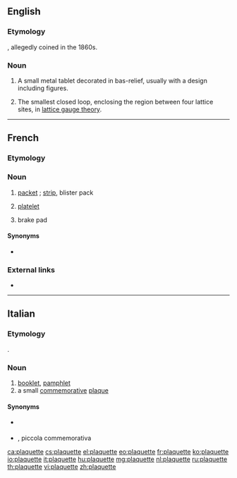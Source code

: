 ==English==

===Etymology===
{{borrowing|en|fr|plaquette||small plaque}}, allegedly coined in the 1860s.

===Noun===
{{en-noun}}

# A small metal tablet decorated in bas-relief, usually with a design including figures.
# {{lb|en|physics}} The smallest closed loop, enclosing the region between four lattice sites, in [[w:lattice gauge theory|lattice gauge theory]].

----

==French==

===Etymology===
{{suffix|fr|plaque|ette}}

===Noun===
{{fr-noun|f}}

# [[packet]] {{qualifier|of butter}}; [[strip]], blister pack {{qualifier|of pills}}
# {{lb|fr|hematology|cytology}} [[platelet]]
# {{lb|fr|automobile|~ de [[frein]]}} brake pad

====Synonyms====
* {{l|fr|thrombocyte}}

===External links===
* {{R:TLFi}}

----

==Italian==

===Etymology===
{{borrowing|it|fr|plaquette||small plaque}}.

===Noun===
{{head|it|noun|g=f|invariable}}

# [[booklet]], [[pamphlet]]
# a small [[commemorative]] [[plaque]]

====Synonyms====
* {{sense|booklet}} {{l|it|opuscolo}}
* {{sense|small commemorative plaque}} {{l|it|targhetta}} {{l|it|commemorativa}}, piccola {{l|it|targa}} commemorativa

[[ca:plaquette]]
[[cs:plaquette]]
[[el:plaquette]]
[[eo:plaquette]]
[[fr:plaquette]]
[[ko:plaquette]]
[[io:plaquette]]
[[it:plaquette]]
[[hu:plaquette]]
[[mg:plaquette]]
[[nl:plaquette]]
[[ru:plaquette]]
[[th:plaquette]]
[[vi:plaquette]]
[[zh:plaquette]]